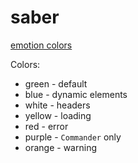 
<Meta title="atoms/Saber/Intro" />

# saber

[emotion colors](/docs/colors--docs)

Colors:

- green - default
- blue - dynamic elements
- white - headers
- yellow - loading
- red - error
- purple - `Commander` only
- orange - warning

